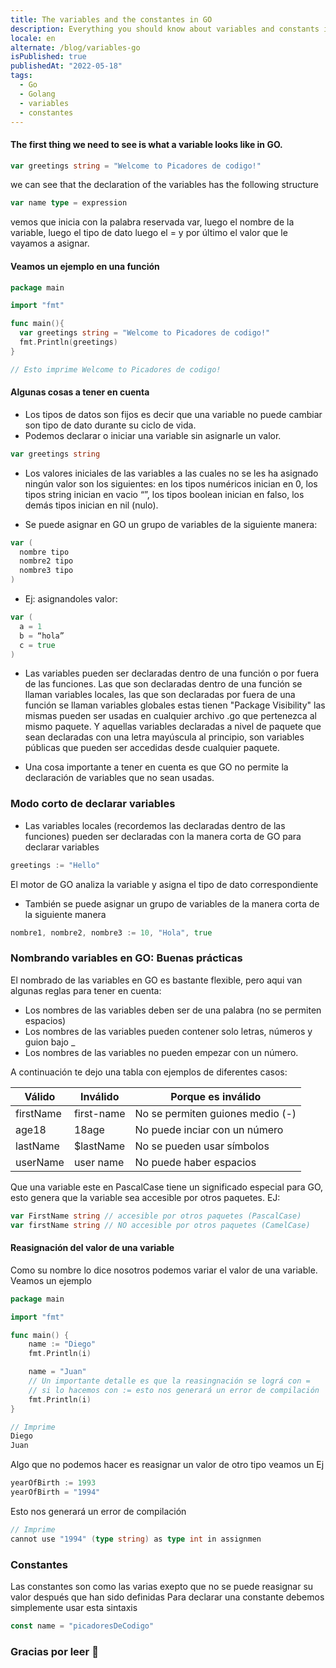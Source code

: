 ```yaml
---
title: The variables and the constantes in GO
description: Everything you should know about variables and constants in go
locale: en
alternate: /blog/variables-go
isPublished: true
publishedAt: "2022-05-18"
tags:
  - Go
  - Golang
  - variables
  - constantes
---
```


#### The first thing we need to see is what a variable looks like in GO.
```go
var greetings string = "Welcome to Picadores de codigo!"
```
we can see that the declaration of the variables has the following structure

```go
var name type = expression
```
vemos que inicia con la palabra reservada var, luego el nombre de la variable, luego el tipo de dato
luego el = y por último el valor que le vayamos a asignar.

#### Veamos un ejemplo en una función
```go
package main

import "fmt"

func main(){
  var greetings string = "Welcome to Picadores de codigo!"
  fmt.Println(greetings)
}

// Esto imprime Welcome to Picadores de codigo!
```

#### Algunas cosas a tener en cuenta
- Los tipos de datos son fijos es decir que una variable no puede cambiar son tipo de dato durante su ciclo de vida.
- Podemos declarar o iniciar una variable sin asignarle un valor.
```go
var greetings string
```
- Los valores iniciales de las variables a las cuales no se les ha asignado ningún valor son los siguientes: en los tipos numéricos inician en 0,
los tipos string inician en vacio “”, los tipos boolean inician en falso, los demás tipos inician en nil (nulo).

- Se puede asignar en GO un grupo de variables de la siguiente manera:
```go
var (
  nombre tipo
  nombre2 tipo
  nombre3 tipo
)
```

- Ej: asignandoles valor:
```go
var (
  a = 1
  b = “hola”
  c = true
)
```

- Las variables pueden ser declaradas dentro de una función o por fuera de las funciones. Las que son declaradas dentro de una función
 se llaman variables locales, las que son declaradas por fuera de una función se llaman variables globales estas tienen "Package Visibility"
  las mismas pueden ser usadas en cualquier archivo .go que pertenezca al mismo paquete. Y aquellas variables declaradas a nivel
   de paquete que sean declaradas con una letra mayúscula al principio, son variables públicas que pueden ser accedidas desde cualquier paquete.

- Una cosa importante a tener en cuenta es que GO no permite la declaración de variables que no sean usadas.

### Modo corto de declarar variables

- Las variables locales (recordemos las declaradas dentro de las funciones) pueden ser declaradas con la manera corta de GO para declarar variables
```go
greetings := "Hello"
```
El motor de GO analiza la variable y asigna el tipo de dato correspondiente
- También se puede asignar un grupo de variables de la manera corta de la siguiente manera
```go
nombre1, nombre2, nombre3 := 10, "Hola", true
```

### Nombrando variables en GO: Buenas prácticas

El nombrado de las variables en GO es bastante flexible, pero aqui van algunas reglas para tener en cuenta:

- Los nombres de las variables deben ser de una palabra (no se permiten espacios)
- Los nombres de las variables pueden contener solo letras, números y guion bajo _
- Los nombres de las variables no pueden empezar con un número.

A continuación te dejo una tabla con ejemplos de diferentes casos:

<table style={{width: "100%", textAlign: 'center'}}>
<thead>
  <tr style={{border: '1px solid blue'}}>
    <th>Válido</th>
    <th>Inválido</th>
    <th>Porque es inválido</th>
  </tr>
  </thead>
  <tbody>
  <tr style={{border: '1px solid blue'}}>
    <td>firstName</td>
    <td>first-name</td>
    <td>No se permiten guiones medio (-)</td>
  </tr>
  <tr style={{border: '1px solid blue'}}>
    <td>age18</td>
    <td>18age</td>
    <td>No puede inciar con un número</td>
  </tr>
  <tr style={{border: '1px solid blue'}}>
    <td>lastName</td>
    <td>$lastName</td>
    <td>No se pueden usar símbolos</td>
  </tr>
  <tr style={{border: '1px solid blue'}}>
    <td>userName</td>
    <td>user name</td>
    <td>No puede haber espacios</td>
  </tr>
  </tbody>
</table>

Que una variable este en PascalCase tiene un significado especial para GO, esto genera que la variable sea accesible por otros paquetes. EJ:
```go
var FirstName string // accesible por otros paquetes (PascalCase)
var firstName string // NO accesible por otros paquetes (CamelCase)
```

#### Reasignación del valor de una variable

Como su nombre lo dice nosotros podemos variar el valor de una variable. Veamos un ejemplo

```go
package main

import "fmt"

func main() {
    name := "Diego"
    fmt.Println(i)

    name = "Juan"
    // Un importante detalle es que la reasingnación se lográ con =
    // si lo hacemos con := esto nos generará un error de compilación
    fmt.Println(i)
}

// Imprime
Diego
Juan
```

Algo que no podemos hacer es reasignar un valor de otro tipo veamos un Ej

```go
yearOfBirth := 1993
yearOfBirth = "1994"
```
Esto nos generará un error de compilación
```go
// Imprime
cannot use "1994" (type string) as type int in assignmen
```

### Constantes

Las constantes son como las varias exepto que no se puede reasignar su valor después que han sido definidas
Para declarar una constante debemos simplemente usar esta sintaxis
```go
const name = "picadoresDeCodigo"
```
### Gracias por leer 🙌
